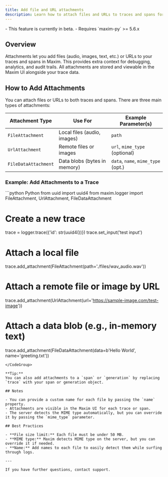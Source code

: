 ```yaml
---
title: Add file and URL attachments
description: Learn how to attach files and URLs to traces and spans for richer observability in Maxim.
---
```


<Warning>
- This feature is currently in beta.
- Requires `maxim-py` >= 5.6.x
</Warning>

## Overview

Attachments let you add files (audio, images, text, etc.) or URLs to your traces and spans in Maxim. This provides extra context for debugging, analytics, and audit trails. All attachments are stored and viewable in the Maxim UI alongside your trace data.


## How to Add Attachments

You can attach files or URLs to both traces and spans. There are three main types of attachments:

| Attachment Type         | Use For                        | Example Parameter(s)                |
|------------------------ |-------------------------------|-------------------------------------|
| `FileAttachment`        | Local files (audio, images)    | `path`                              |
| `UrlAttachment`         | Remote files or images         | `url`, `mime_type` (optional)       |
| `FileDataAttachment`    | Data blobs (bytes in memory)   | `data`, `name`, `mime_type` (opt.)  |

### Example: Add Attachments to a Trace

<CodeGroup>
```python Python
from uuid import uuid4
from maxim.logger import FileAttachment, UrlAttachment, FileDataAttachment

# Create a new trace
trace = logger.trace({'id': str(uuid4())})
trace.set_input('test input')

# Attach a local file
trace.add_attachment(FileAttachment(path='./files/wav_audio.wav'))

# Attach a remote file or image by URL
trace.add_attachment(UrlAttachment(url='https://sample-image.com/test-image'))

# Attach a data blob (e.g., in-memory text)
trace.add_attachment(FileDataAttachment(data=b'Hello World', name='greeting.txt'))
```
</CodeGroup>

**Tip:**  
You can also add attachments to a `span` or `generation` by replacing `trace` with your span or generation object.

## Notes

- You can provide a custom name for each file by passing the `name` property.
- Attachments are visible in the Maxim UI for each trace or span.
- The server detects the MIME type automatically, but you can override it by passing the `mime_type` parameter.

## Best Practices

- **File size limit:** Each file must be under 50 MB.
- **MIME type:** Maxim detects MIME type on the server, but you can override it if needed.
- **Name:** Add names to each file to easily detect them while surfing through logs.

---

If you have further questions, contact support.